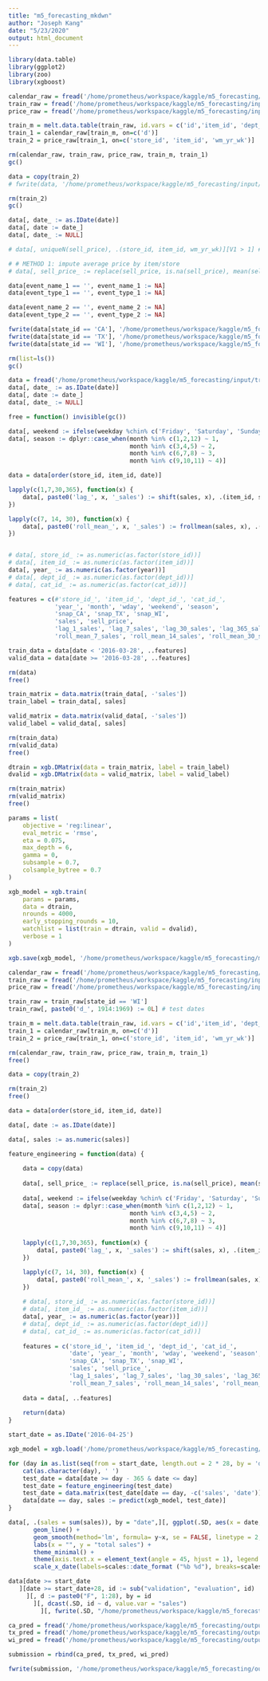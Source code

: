 ```yaml
---
title: "m5_forecasting_mkdwn"
author: "Joseph Kang"
date: "5/23/2020"
output: html_document
---
```


```r
library(data.table)
library(ggplot2)
library(zoo)
library(xgboost)
```


```r
calendar_raw = fread('/home/prometheus/workspace/kaggle/m5_forecasting/input/calendar.csv')
train_raw = fread('/home/prometheus/workspace/kaggle/m5_forecasting/input/sales_train_validation.csv')
price_raw = fread('/home/prometheus/workspace/kaggle/m5_forecasting/input/sell_prices.csv')
```

```r
train_m = melt.data.table(train_raw, id.vars = c('id','item_id', 'dept_id', 'cat_id', 'store_id', 'state_id'), variable.name = 'd', value.name = 'sales')
train_1 = calendar_raw[train_m, on=c('d')]
train_2 = price_raw[train_1, on=c('store_id', 'item_id', 'wm_yr_wk')]

rm(calendar_raw, train_raw, price_raw, train_m, train_1)
gc()

data = copy(train_2)
# fwrite(data, '/home/prometheus/workspace/kaggle/m5_forecasting/input/raw_data.csv')

rm(train_2)
gc()
```


```r
data[, date_ := as.IDate(date)]
data[, date := date_]
data[, date_ := NULL]

# data[, uniqueN(sell_price), .(store_id, item_id, wm_yr_wk)][V1 > 1] # 1 unique price per item/store/week

# # METHOD 1: impute average price by item/store
# data[, sell_price_ := replace(sell_price, is.na(sell_price), mean(sell_price, na.rm=TRUE)), .(store_id, item_id)]
```

```r
data[event_name_1 == '', event_name_1 := NA]
data[event_type_1 == '', event_type_1 := NA]

data[event_name_2 == '', event_name_2 := NA]
data[event_type_2 == '', event_type_2 := NA]
```

```r
fwrite(data[state_id == 'CA'], '/home/prometheus/workspace/kaggle/m5_forecasting/input/train_CA.csv')
fwrite(data[state_id == 'TX'], '/home/prometheus/workspace/kaggle/m5_forecasting/input/train_TX.csv')
fwrite(data[state_id == 'WI'], '/home/prometheus/workspace/kaggle/m5_forecasting/input/train_WI.csv')
```

```r
rm(list=ls())
gc()
```


```r

data = fread('/home/prometheus/workspace/kaggle/m5_forecasting/input/train_CA.csv')
data[, date_ := as.IDate(date)]
data[, date := date_]
data[, date_ := NULL]
```

```r
free = function() invisible(gc())
```

```r
data[, weekend := ifelse(weekday %chin% c('Friday', 'Saturday', 'Sunday'), 1, 0)]
data[, season := dplyr::case_when(month %in% c(1,2,12) ~ 1,
                                  month %in% c(3,4,5) ~ 2,
                                  month %in% c(6,7,8) ~ 3,
                                  month %in% c(9,10,11) ~ 4)]
```

```r

data = data[order(store_id, item_id, date)]

lapply(c(1,7,30,365), function(x) {
    data[, paste0('lag_', x, '_sales') := shift(sales, x), .(item_id, store_id)]
})

lapply(c(7, 14, 30), function(x) {
    data[, paste0('roll_mean_', x, '_sales') := frollmean(sales, x), .(item_id, store_id)]
})



```


```r
# data[, store_id_ := as.numeric(as.factor(store_id))]
# data[, item_id_ := as.numeric(as.factor(item_id))]
data[, year_ := as.numeric(as.factor(year))]
# data[, dept_id_ := as.numeric(as.factor(dept_id))]
# data[, cat_id_ := as.numeric(as.factor(cat_id))]
```

```r
features = c(#'store_id_', 'item_id_', 'dept_id_', 'cat_id_', 
             'year_', 'month', 'wday', 'weekend', 'season',
             'snap_CA', 'snap_TX', 'snap_WI', 
             'sales', 'sell_price',
             'lag_1_sales', 'lag_7_sales', 'lag_30_sales', 'lag_365_sales',
             'roll_mean_7_sales', 'roll_mean_14_sales', 'roll_mean_30_sales')

train_data = data[date < '2016-03-28', ..features]
valid_data = data[date >= '2016-03-28', ..features]

rm(data)
free()
```

```r
train_matrix = data.matrix(train_data[, -'sales'])
train_label = train_data[, sales]

valid_matrix = data.matrix(valid_data[, -'sales'])
valid_label = valid_data[, sales]

rm(train_data)
rm(valid_data)
free()

dtrain = xgb.DMatrix(data = train_matrix, label = train_label)
dvalid = xgb.DMatrix(data = valid_matrix, label = valid_label)

rm(train_matrix)
rm(valid_matrix)
free()

params = list(
    objective = 'reg:linear',
    eval_metric = 'rmse',
    eta = 0.075,
    max_depth = 6,
    gamma = 0,
    subsample = 0.7,
    colsample_bytree = 0.7
)

xgb_model = xgb.train(
    params = params,
    data = dtrain,
    nrounds = 4000,
    early_stopping_rounds = 10,
    watchlist = list(train = dtrain, valid = dvalid),
    verbose = 1
)

xgb.save(xgb_model, '/home/prometheus/workspace/kaggle/m5_forecasting/model/xgb_CA_240520.model')
```

```r
calendar_raw = fread('/home/prometheus/workspace/kaggle/m5_forecasting/input/calendar.csv')
train_raw = fread('/home/prometheus/workspace/kaggle/m5_forecasting/input/sales_train_validation.csv')
price_raw = fread('/home/prometheus/workspace/kaggle/m5_forecasting/input/sell_prices.csv')

train_raw = train_raw[state_id == 'WI']
train_raw[, paste0('d_', 1914:1969) := 0L] # test dates

train_m = melt.data.table(train_raw, id.vars = c('id','item_id', 'dept_id', 'cat_id', 'store_id', 'state_id'), variable.name = 'd', value.name = 'sales')
train_1 = calendar_raw[train_m, on=c('d')]
train_2 = price_raw[train_1, on=c('store_id', 'item_id', 'wm_yr_wk')]

rm(calendar_raw, train_raw, price_raw, train_m, train_1)
free()

data = copy(train_2)

rm(train_2)
free()

data = data[order(store_id, item_id, date)]

data[, date := as.IDate(date)]

data[, sales := as.numeric(sales)]

feature_engineering = function(data) {
    
    data = copy(data)
    
    data[, sell_price_ := replace(sell_price, is.na(sell_price), mean(sell_price, na.rm=TRUE)), .(store_id, item_id)]
    
    data[, weekend := ifelse(weekday %chin% c('Friday', 'Saturday', 'Sunday'), 1, 0)]
    data[, season := dplyr::case_when(month %in% c(1,2,12) ~ 1,
                                  month %in% c(3,4,5) ~ 2,
                                  month %in% c(6,7,8) ~ 3,
                                  month %in% c(9,10,11) ~ 4)]
    
    lapply(c(1,7,30,365), function(x) {
        data[, paste0('lag_', x, '_sales') := shift(sales, x), .(item_id, store_id)]
    })

    lapply(c(7, 14, 30), function(x) {
        data[, paste0('roll_mean_', x, '_sales') := frollmean(sales, x), .(item_id, store_id)]
    })
    
    # data[, store_id_ := as.numeric(as.factor(store_id))]
    # data[, item_id_ := as.numeric(as.factor(item_id))]
    data[, year_ := as.numeric(as.factor(year))]
    # data[, dept_id_ := as.numeric(as.factor(dept_id))]
    # data[, cat_id_ := as.numeric(as.factor(cat_id))]
    
    features = c('store_id_', 'item_id_', 'dept_id_', 'cat_id_', 
                 'date', 'year_', 'month', 'wday', 'weekend', 'season',
                 'snap_CA', 'snap_TX', 'snap_WI', 
                 'sales', 'sell_price_',
                 'lag_1_sales', 'lag_7_sales', 'lag_30_sales', 'lag_365_sales',
                 'roll_mean_7_sales', 'roll_mean_14_sales', 'roll_mean_30_sales')
    
    data = data[, ..features]
    
    return(data)
}

start_date = as.IDate('2016-04-25')

xgb_model = xgb.load('/home/prometheus/workspace/kaggle/m5_forecasting/model/xgb_WI_240520.model')

for (day in as.list(seq(from = start_date, length.out = 2 * 28, by = 'day'))) {
    cat(as.character(day), ' ')
    test_date = data[date >= day - 365 & date <= day]
    test_date = feature_engineering(test_date)
    test_date = data.matrix(test_date[date == day, -c('sales', 'date')])
    data[date == day, sales := predict(xgb_model, test_date)]
}

```

```r
data[, .(sales = sum(sales)), by = "date",][, ggplot(.SD, aes(x = date, y = sales, colour = (date < start_date))) +
       geom_line() + 
       geom_smooth(method='lm', formula= y~x, se = FALSE, linetype = 2, size = 0.3, color = "gray20") + 
       labs(x = "", y = "total sales") +
       theme_minimal() +
       theme(axis.text.x = element_text(angle = 45, hjust = 1), legend.position="none") +
       scale_x_date(labels=scales::date_format ("%b %d"), breaks=scales::date_breaks("14 day"))]
```

```r
data[date >= start_date
   ][date >= start_date+28, id := sub("validation", "evaluation", id)
     ][, d := paste0("F", 1:28), by = id
       ][, dcast(.SD, id ~ d, value.var = "sales")
         ][, fwrite(.SD, "/home/prometheus/workspace/kaggle/m5_forecasting/output/xgb_WI_240520.csv")]
```

```r
ca_pred = fread('/home/prometheus/workspace/kaggle/m5_forecasting/output/xgb_CA_240520.csv')
tx_pred = fread('/home/prometheus/workspace/kaggle/m5_forecasting/output/xgb_TX_240520.csv')
wi_pred = fread('/home/prometheus/workspace/kaggle/m5_forecasting/output/xgb_WI_240520.csv')

submission = rbind(ca_pred, tx_pred, wi_pred)

fwrite(submission, '/home/prometheus/workspace/kaggle/m5_forecasting/output/xgb_240520.csv')
```

